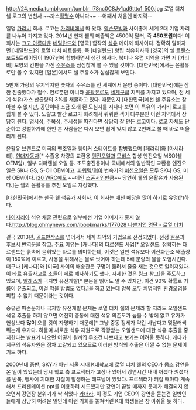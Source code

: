http://24.media.tumblr.com/tumblr_l78nc0C8Jy1qd9ttto1_500.jpg
로열 더치 쉘 로고의 변천사 ~~까스[[활명수]] 아니다~~ --어째서 처음엔 바지락--

일명 [[가리비]] 회사. 로고는 [[가리비]]에서 따 왔다. [[엑슨모빌]]과 사이좋게 세계 2대 기업 자리를 나누어 가지고 있다. 2014년 현재 쉘의 매출액은 4500억 달러, 즉 '''450조원'''이다! 이 회사는 [[크고 아름다운]] [[네덜란드]]와 [영국] 합작의 [[석유]] 메이저 회사이다. 정확히 말하자면 [네덜란드]의 로열 더치 페트롤륨, 즉 [네덜란드] 왕립 석유회사와 [영국]의 쉘 트랜스포트&트레이딩이 1907년에 합병하면서 생긴 회사다. 북미나 유럽 지역을 가면 저 [가리비] 모양의 간판을 가진 [[주유소]]를 심심찮게 볼 수 있을 것이다. [대한민국]에서는 윤활유로만 볼 수 있지만 [일본]에서도 쉘 주유소가 심심찮게 보인다.

5만개 가량의 무지막지한 숫자의 주유소를 전 세계에서 운영 중이다. [대한민국]에는 잠깐 진출했다가 철수. 연료뿐만 아니라 [[윤활유]]로도 [[세계구]]급 지위를 가지고 있으며, 전 세계 석유/가스 산출량의 3%를 채굴하고 있다. 때문인지 [대한민국]에선 쉘 주유소는 찾아볼 수 없지만, 공단이나 조금 오래 된 도심지를 지나다 보면 이 특유의 가리비 로고를 쉽게 볼 수 있다. 노랗고 빨간 로고가 화려해서 퀴퀴한 색이 대부분인 이런 지역에서 상당히 튄다. 명시성, 주목성, 주시성을 따진다면 상당히 잘 만든 로고이다. 로고 자체도 단순하고 강렬하기에 한번 본 사람들은 다시 보면 쉽게 잊지 않고 2번째로 볼 때 바로 떠올리게 된다.

윤활유 브랜드로 미국의 펜조일과 퀘이커 스테이트를 합병했으며 [페라리]와 [마세라티], [[현대자동차]][* 수출용 차량의 교환용 [[엔진오일]]과 [[현대모비스|모비스]] 합성 엔진오일 MSO(쉘 OEM임), 일부 디퍼렌셜 오일 등. 초도충진용이나 국내에서의 일반적인 교환용 엔진오일은 SK나 GS, S-Oil OEM이고, [[현대파워텍|파워텍]]/[[현대위아|위아]] 변속기의 [[미션오일]]은 모두 SK나 GS, 미창 OEM이다. [[현대 i20 WRC|i20 WRC]]에도 ~~메인 [[스폰서]]인만큼~~ 당연히 쉘의 윤활유가 사용된다.]는 쉘의 윤활유를 추천 오일로 지정했다.

[대한민국]에서는 한국 쉘 석유가 자회사. 이 회사는 매년 배당을 많이 하기로 유명(?)하다.

[[나이지리아]] 석유 채굴 관련으로 일부에선 기업 이미지가 좋지 않다.[[http://blog.ohmynews.com/ibookmarks/177028 나쁜기업 명단 - 로열 더치]] 

결국 2013년, [[골드만삭스]]를 넘어서서 세계 최악의 기업으로 선정되었다. 선정 [http://www.publiceye.ch/en/vote/shell// 원문]과 [http://www.khis.or.kr/spaceBBS/bbs.asp?act=read&bbs=p_file&no=536&ncount=5&s_text=%BC%BC%B0%E8%20%C3%D6%BE%C7%C0%C7%20%B1%E2%BE%F7&s_title=title&pageno=1&basic_url=/ 후보시 번역문]을 참고. 주요 이유는 [캐나다]의 [[타르샌드]] 사업[* 오일샌드. 정확히는 타르샌드는 흙속에 묻혀있는 타르를 의미하는데, 이것은 일반 석유보다 이산화탄소 배출량이 150%에 이르고, 사용을 위해서는 물로 씻어야 하는데 5배 분량의 물을 오염시킨다. 더구나 [캐나다]와 [미국] 사이의 배송관은 구멍이 뚫려서 줄줄 새는 것으로 알려져있다. 이 타르 유출사고로 소들이 떼로 폐사하기도 했다. 자세한 것은 [http://blog.jinbo.net/jihazozic/401/ 링크] 참고]을 주도하고 있으며, [[알래스카]] 극지방 유전개발[* 본문을 읽어도 알 수 있지만, 이건 90% 확률로 기름이 유출되고, 이걸 막을 방법도 없다.]을 하고 있는데 양쪽 모두 치명적인 환경오염을 피할 수 없기 때문이라는 것이다. 

송유관 파손문제나 극지방 유전개발 문제는 로열 더치 쉘의 문제라 할 지라도 오일샌드 석유 추출을 하지 않으면 여전히 중동에 대한 석유 의존도가 높을 수 밖에 없고 유가가 현상보다 '''많이''' 오를 것이 자명하기 때문에[* 그냥 중동 정세가 약간 사납다고 몇달러씩 뛰는게 유가다. 하물며 새로운 석유 자원으로 각광받는 오일샌드에 대한 석유 추출을 중지한다는 발표가 나오면 어떻게 될까?] 무조건 나쁘다고 보기는 어려울 듯하다. 게다가 지구의 석유자원은 점차 고갈되고 있으므로 이러한 방식의 추출은 어쩔 수 없는 문제이기도 하다.

2000년대 중반, SKY가 아닌 서울 시내 K대학교에 로열 더치 쉘의 CEO가 몸소 강연을 온 일이 있었는데 당시 학교 측 프로젝터가 고장나 있어서 강연시간 내내 꺼졌다 켜졌다를 반복, 행사에 지대한 차질이 발생하는 해프닝이 있었다. 프로젝터가 켜질 때마다 계속해서 프리젠테이션 ppt를 이용하려 시도했지만 강연이 끝날 때까지 문제가 해결되지 않으면서 강연장 분위기가 싹 식었다 [[카더라]]. 이 정도 기업 CEO의 강연을 듣는건 일반인들에게 상당히 어려운 일인데 이런 기회를 놓쳐버린 K대 학생들은 참 아쉬울 듯 하다.
